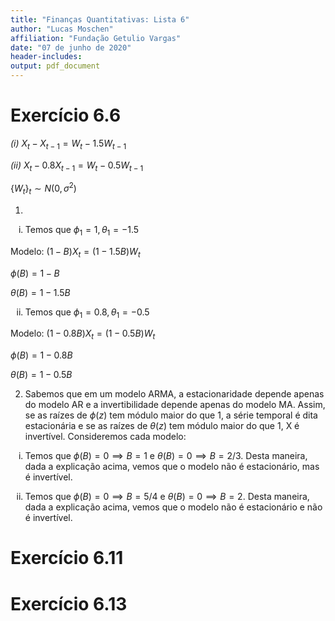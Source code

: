 ```yaml
---
title: "Finanças Quantitativas: Lista 6"
author: "Lucas Moschen"
affiliation: "Fundação Getulio Vargas"
date: "07 de junho de 2020"
header-includes:
output: pdf_document
---
```


# Exercício 6.6

*(i)* $X_t - X_{t-1} = W_t - 1.5W_{t-1}$

*(ii)* $X_t - 0.8X_{t-1} = W_t - 0.5W_{t-1}$

$\{W_t\}_t \sim N(0, \sigma^2)$

1. 
i) Temos que $\phi_1 = 1, \theta_1 = -1.5$

Modelo:  $(1 - B)X_t = (1 - 1.5B)W_t$

$\phi(B) = 1 - B$

$\theta(B) = 1 - 1.5B$

ii) Temos que $\phi_1 = 0.8, \theta_1 = -0.5$

Modelo: $(1 - 0.8B)X_t = (1 - 0.5B)W_t$

$\phi(B) = 1 - 0.8B$

$\theta(B) = 1 - 0.5B$

2. Sabemos que em um modelo ARMA, a estacionaridade depende apenas do modelo AR e a invertibilidade depende apenas do modelo MA. Assim, se as raízes de $\phi(z)$ tem módulo maior do que 1, a série temporal é dita estacionária e se as raízes de $\theta(z)$ tem módulo maior do que 1, X é invertível. Consideremos cada modelo:

i) Temos que $\phi(B) = 0 \implies B = 1$ e $\theta(B) = 0 \implies B = 2/3$. Desta maneira, dada a explicação acima, vemos que o modelo não é estacionário, mas é invertível. 

ii) Temos que $\phi(B) = 0 \implies B = 5/4$ e $\theta(B) = 0 \implies B = 2$. Desta maneira, dada a explicação acima, vemos que o modelo não é estacionário e não é invertível. 


# Exercício 6.11

# Exercício 6.13

